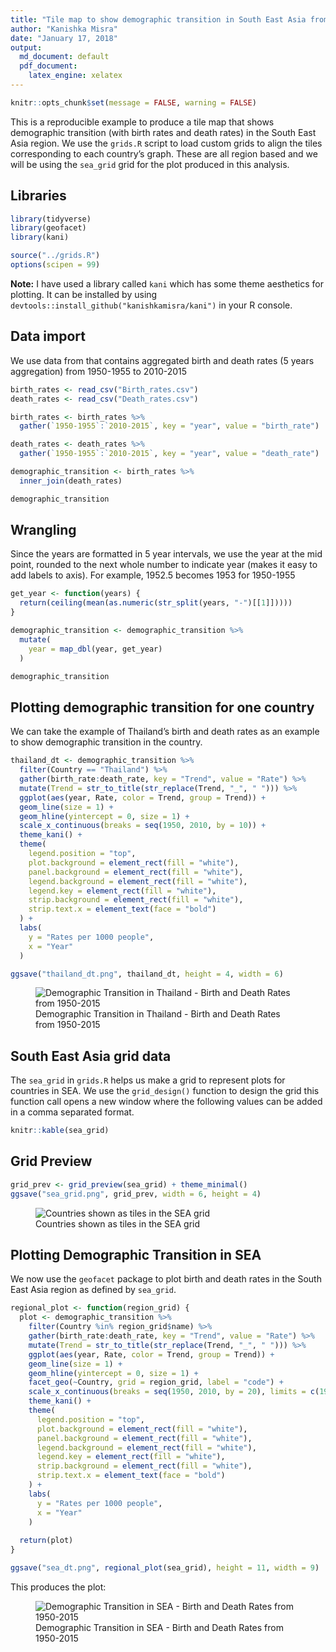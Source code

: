 ```yaml
---
title: "Tile map to show demographic transition in South East Asia from 1950 to 2015"
author: "Kanishka Misra"
date: "January 17, 2018"
output: 
  md_document: default
  pdf_document:
    latex_engine: xelatex
---
```

```r
knitr::opts_chunk$set(message = FALSE, warning = FALSE)
```

This is a reproducible example to produce a tile map that shows demographic transition (with birth rates and death rates) in the South East Asia region. We use the ```grids.R``` script to load custom grids to align the tiles corresponding to each country's graph. These are all region based and we will be using the ```sea_grid``` grid for the plot produced in this analysis.

## Libraries
```r
library(tidyverse)
library(geofacet)
library(kani)

source("../grids.R")
options(scipen = 99)
```

**Note:** I have used a library called ```kani``` which has some theme aesthetics for plotting. It can be installed by using ```devtools::install_github("kanishkamisra/kani")``` in your R console.

## Data import

We use data from <blank> that contains aggregated birth and death rates (5 years aggregation) from 1950-1955 to 2010-2015

```r
birth_rates <- read_csv("Birth_rates.csv")
death_rates <- read_csv("Death_rates.csv")

birth_rates <- birth_rates %>%
  gather(`1950-1955`:`2010-2015`, key = "year", value = "birth_rate")

death_rates <- death_rates %>%
  gather(`1950-1955`:`2010-2015`, key = "year", value = "death_rate")

demographic_transition <- birth_rates %>%
  inner_join(death_rates)

demographic_transition
```

## Wrangling

Since the years are formatted in 5 year intervals, we use the year at the mid point, rounded to the next whole number to indicate year (makes it easy to add labels to axis). For example, 1952.5 becomes 1953 for 1950-1955

```r
get_year <- function(years) {
  return(ceiling(mean(as.numeric(str_split(years, "-")[[1]]))))
}

demographic_transition <- demographic_transition %>%
  mutate(
    year = map_dbl(year, get_year)
  )

demographic_transition
```

## Plotting demographic transition for one country

We can take the example of Thailand's birth and death rates as an example to show demographic transition in the country.

```r
thailand_dt <- demographic_transition %>%
  filter(Country == "Thailand") %>%
  gather(birth_rate:death_rate, key = "Trend", value = "Rate") %>%
  mutate(Trend = str_to_title(str_replace(Trend, "_", " "))) %>%
  ggplot(aes(year, Rate, color = Trend, group = Trend)) +
  geom_line(size = 1) + 
  geom_hline(yintercept = 0, size = 1) +
  scale_x_continuous(breaks = seq(1950, 2010, by = 10)) + 
  theme_kani() + 
  theme(
    legend.position = "top",
    plot.background = element_rect(fill = "white"),
    panel.background = element_rect(fill = "white"),
    legend.background = element_rect(fill = "white"),
    legend.key = element_rect(fill = "white"),
    strip.background = element_rect(fill = "white"),
    strip.text.x = element_text(face = "bold")
  ) + 
  labs(
    y = "Rates per 1000 people",
    x = "Year"
  )

ggsave("thailand_dt.png", thailand_dt, height = 4, width = 6)
```
![Demographic Transition in Thailand - Birth and Death Rates from 1950-2015](thailand_dt.png)

\newpage
## South East Asia grid data

The ```sea_grid``` in ```grids.R``` helps us make a grid to represent plots for countries in SEA. We use the ```grid_design()``` function to design the grid this function call opens a new window where the following values can be added in a comma separated format. 
```r
knitr::kable(sea_grid)
```

## Grid Preview
```r
grid_prev <- grid_preview(sea_grid) + theme_minimal()
ggsave("sea_grid.png", grid_prev, width = 6, height = 4)
```
![Countries shown as tiles in the SEA grid](sea_grid.png)

\newpage
## Plotting Demographic Transition in SEA

We now use the ```geofacet``` package to plot birth and death rates in the South East Asia region as defined by ```sea_grid```. 

```r
regional_plot <- function(region_grid) {
  plot <- demographic_transition %>%
    filter(Country %in% region_grid$name) %>%
    gather(birth_rate:death_rate, key = "Trend", value = "Rate") %>%
    mutate(Trend = str_to_title(str_replace(Trend, "_", " "))) %>%
    ggplot(aes(year, Rate, color = Trend, group = Trend)) +
    geom_line(size = 1) + 
    geom_hline(yintercept = 0, size = 1) +
    facet_geo(~Country, grid = region_grid, label = "code") +
    scale_x_continuous(breaks = seq(1950, 2010, by = 20), limits = c(1950, 2015)) + 
    theme_kani() + 
    theme(
      legend.position = "top",
      plot.background = element_rect(fill = "white"),
      panel.background = element_rect(fill = "white"),
      legend.background = element_rect(fill = "white"),
      legend.key = element_rect(fill = "white"),
      strip.background = element_rect(fill = "white"),
      strip.text.x = element_text(face = "bold")
    ) +
    labs(
      y = "Rates per 1000 people",
      x = "Year"
    )
  
  return(plot)
}

ggsave("sea_dt.png", regional_plot(sea_grid), height = 11, width = 9)
```

This produces the plot:

![Demographic Transition in SEA - Birth and Death Rates from 1950-2015](sea_dt.png)
